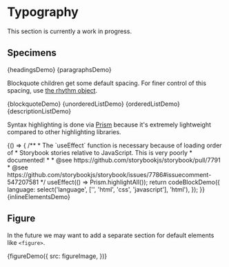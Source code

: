 
<Meta title="Design/Typography" decorators={[withKnobs]} />

# Typography

This section is currently a work in progress.

## Specimens

<Preview>
  <Story name="Headings">{headingsDemo}</Story>
</Preview>

<Preview>
  <Story name="Paragraphs">{paragraphsDemo}</Story>
</Preview>

Blockquote children get some default spacing. For finer control of this spacing, use [the rhythm object](/?path=/docs/objects-rhythm--default-story).

<Preview>
  <Story name="Blockquote">{blockquoteDemo}</Story>
</Preview>

<Preview>
  <Story name="Unordered List">{unorderedListDemo}</Story>
  <Story name="Ordered List">{orderedListDemo}</Story>
</Preview>

<Preview>
  <Story name="Description List">{descriptionListDemo}</Story>
</Preview>

Syntax highlighting is done via [Prism](https://prismjs.com/) because it's extremely lightweight compared to other highlighting libraries.

<Preview>
  <Story name="Code Block">
    {() => {
      /**
       * The `useEffect` function is necessary because of loading order of
       * Storybook stories relative to JavaScript. This is very poorly
       * documented!
       *
       * @see https://github.com/storybookjs/storybook/pull/7791
       * @see https://github.com/storybookjs/storybook/issues/7786#issuecomment-547207581
       */
      useEffect(() => Prism.highlightAll());
      return codeBlockDemo({
        language: select('language', ['', 'html', 'css', 'javascript'], 'html'),
      });
    }}
  </Story>
</Preview>

<Preview>
  <Story name="Inline Elements">{inlineElementsDemo}</Story>
</Preview>

## Figure

In the future we may want to add a separate section for default elements like `<figure>`.

<Preview>
  <Story name="Figure">
    {figureDemo({
      src: figureImage,
    })}
  </Story>
</Preview>
